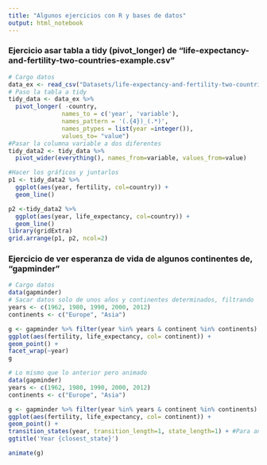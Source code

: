 ```yaml
---
title: "Algunos ejercicios con R y bases de datos"
output: html_notebook
---
```


### Ejercicio asar tabla a tidy (pivot_longer) de "life-expectancy-and-fertility-two-countries-example.csv"
```r
# Cargo datos
data_ex <- read_csv("Datasets/life-expectancy-and-fertility-two-countries-example.csv")
# Paso la tabla a tidy
tidy_data <- data_ex %>%
  pivot_longer( -country,
               names_to = c('year', 'variable'),
               names_pattern = '(.{4})_(.*)',
               names_ptypes = list(year =integer()),
               values_to= "value")
#Pasar la columna variable a dos diferentes
tidy_data2 <- tidy_data %>% 
  pivot_wider(everything(), names_from=variable, values_from=value)

#Hacer los gráficos y juntarlos
p1 <- tidy_data2 %>%
  ggplot(aes(year, fertility, col=country)) +
  geom_line()

p2 <-tidy_data2 %>%
  ggplot(aes(year, life_expectancy, col=country)) +
  geom_line()
library(gridExtra)
grid.arrange(p1, p2, ncol=2)
```


### Ejercicio de ver esperanza de vida de algunos continentes de, "gapminder"
```r
# Cargo datos
data(gapminder)
# Sacar datos solo de unos años y continentes determinados, filtrando 
years <- c(1962, 1980, 1990, 2000, 2012)
continents <- c("Europe", "Asia")

g <- gapminder %>% filter(year %in% years & continent %in% continents) %>%
ggplot(aes(fertility, life_expectancy, col= continent)) +
geom_point() +
facet_wrap(~year)
g
```

```r
# Lo mismo que lo anterior pero animado
data(gapminder)
years <- c(1962, 1980, 1990, 2000, 2012)
continents <- c("Europe", "Asia")

g <- gapminder %>% filter(year %in% years & continent %in% continents) %>%
ggplot(aes(fertility, life_expectancy, col= continent)) +
geom_point() +
transition_states(year, transition_length=1, state_length=1) + #Para animar gráfico
ggtitle('Year {closest_state}')

animate(g)
```



